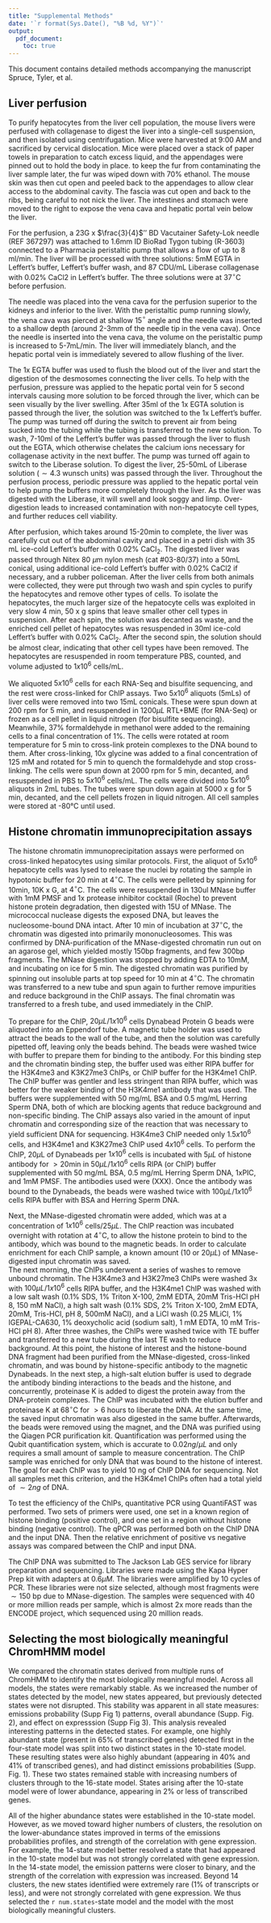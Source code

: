```yaml
---
title: "Supplemental Methods"
date: '`r format(Sys.Date(), "%B %d, %Y")`'
output: 
  pdf_document:
    toc: true
---
```


This document contains detailed methods accompanying the manuscript
Spruce, Tyler, et al. \textit{Variation in epigenetic state correlates with 
gene expression across nine inbred strains of mice.}


## Liver perfusion

To purify hepatocytes from the liver cell population, the mouse livers 
were perfused with collagenase to digest the liver into a single-cell 
suspension, and then isolated using centrifugation. Mice were harvested 
at 9:00 AM and sacrificed by cervical dislocation. Mice were placed over 
a stack of paper towels in preparation to catch excess liquid, and the 
appendages were pinned out to hold the body in place. to keep the fur 
from contaminating the liver sample later, the fur was wiped down with 
70\% ethanol. The mouse skin was then cut open and peeled back to the 
appendages to allow clear access to the abdominal cavity. The fascia was
cut open and back to the ribs, being careful to not nick the liver. 
The intestines and stomach were moved to the right to expose the vena 
cava and hepatic portal vein below the liver. 

For the perfusion, a 23G x $\frac{3}{4}$'' BD Vacutainer Safety-Lok needle 
(REF 367297) was attached to 1.6mm ID BioRad Tygon tubing (R-3603) connected 
to a Pharmacia peristaltic pump that allows a flow of up to 8 ml/min. The 
liver will be processed with three solutions: 5mM EGTA in Leffert's buffer, 
Leffert's buffer wash, and 87 CDU/mL Liberase collagenase with 0.02\% CaCl2 in 
Leffert's buffer. The three solutions were at 37$^{\circ}$C before perfusion. 

The needle was placed into the vena cava for the perfusion superior to the 
kidneys and inferior to the liver. With the peristaltic pump running slowly, 
the vena cava was pierced at shallow 15$^{\circ}$ angle and the needle was 
inserted to a shallow depth (around 2-3mm of the needle tip in the vena cava). 
Once the needle is inserted into the vena cava, the volume on the peristaltic 
pump is increased to 5-7mL/min. The liver will immediately blanch, and the 
hepatic portal vein is immediately severed to allow flushing of the liver. 

The 1x EGTA buffer was used to flush the blood out of the liver and start the 
digestion of the desmosomes connecting the liver cells. To help with the perfusion, 
pressure was applied to the hepatic portal vein for 5 second intervals causing 
more solution to be forced through the liver, which can be seen visually by the 
liver swelling. After 35ml of the 1x EGTA solution is passed through the liver, 
the solution was switched to the 1x Leffert's buffer. The pump was turned off during 
the switch to prevent air from being sucked into the tubing while the tubing is 
transferred to the new solution. To wash, 7-10ml of the Leffert's buffer was passed 
through the liver to flush out the EGTA, which otherwise chelates the calcium ions 
necessary for collagenase activity in the next buffer. The pump was turned off again 
to switch to the Liberase solution. To digest the liver, 25-50mL of Liberase solution 
($\sim4.3$ wunsch units) was passed through the liver. Throughout the perfusion 
process, periodic pressure was applied to the hepatic portal vein to help pump the 
buffers more completely through the liver. As the liver was digested with the Liberase, 
it will swell and look soggy and limp. Over-digestion leads to increased contamination 
with non-hepatocyte cell types, and further reduces cell viability.

After perfusion, which takes around 15-20min to complete, the liver was carefully cut 
out of the abdominal cavity and placed in a petri dish with 35 mL ice-cold 
Leffert's buffer with 0.02\% CaCl$_{2}$. The digested liver was passed through Nitex 
80 $\mu$m nylon mesh (cat #03-80/37) into a 50mL conical, using additional 
ice-cold Leffert's buffer with 0.02\% CaCl2 if necessary, and a rubber policeman. 
After the liver cells from both animals were collected, they were put through two 
wash and spin cycles to purify the hepatocytes and remove other types of cells. To 
isolate the hepatocytes, the much larger size of the hepatocyte cells was exploited 
in very slow 4 min, 50 x g spins that leave smaller other cell types in suspension. 
After each spin, the solution was decanted as waste, and the enriched cell pellet of 
hepatocytes was resuspended in 30ml ice-cold Leffert's buffer with 0.02\% 
CaCl$_{2}$. After the second spin, the solution should be almost clear, 
indicating that other cell types have been removed. The hepatocytes are resuspended 
in room temperature PBS, counted, and volume adjusted to $1 x 10^{6}$ cells/mL. 

We aliquoted $5 x 10^{6}$ cells for each RNA-Seq and bisulfite sequencing, 
and the rest were cross-linked for ChIP assays. Two $5 x 10^6$ aliquots (5mLs) of 
liver cells were removed into two 15mL conicals. These were spun down at 200 rpm for 
5 min, and resuspended in $1200\mu L$ RTL+BME (for RNA-Seq) or frozen as a cell 
pellet in liquid nitrogen (for bisulfite sequencing). Meanwhile, 37\% formaldehyde 
in methanol were added to the remaining cells to a final concentration of 1\%. 
The cells were rotated at room temperature for 5 min to cross-link protein complexes 
to the DNA bound to them. After cross-linking, 10x glycine was added to a 
final concentration of 125 mM and rotated for 5 min to quench the formaldehyde and 
stop cross-linking. The cells were spun down at 2000 rpm for 5 min, decanted, and 
resuspended in PBS to $5 x 10^6$ cells/mL. The cells were divided into $5x10^6$ aliquots 
in 2mL tubes. The tubes were spun down again at 5000 x g for 5 min, decanted, and the 
cell pellets frozen in liquid nitrogen. All cell samples were stored at -80°C until used. 

## Histone chromatin immunoprecipitation assays

The histone chromatin immunoprecipitation assays were performed on 
cross-linked hepatocytes using similar protocols. First, the aliquot 
of $5x10^6$ hepatocyte cells was lysed to release the nuclei by rotating 
the sample in hypotonic buffer for 20 min at $4^\circ$C. The cells were 
pelleted by spinning for 10min, 10K x G, at $4^\circ$C. The cells were 
resuspended in 130ul MNase buffer with 1mM PMSF and 1x protease inhibitor 
cocktail (Roche) to prevent histone protein degradation, then 
digested with 15U of MNase. The micrococcal nuclease digests the exposed 
DNA, but leaves the nucleosome-bound DNA intact. After 10 min of incubation 
at $37^\circ$C, the chromatin was digested into primarily mononucleosomes. 
This was confirmed by DNA-purification of the MNase-digested chromatin run 
out on an agarose gel, which yielded mostly 150bp fragments, and few 300bp 
fragments. The MNase digestion was stopped by adding EDTA to 10mM, and 
incubating on ice for 5 min. The digested chromatin was purified by spinning 
out insoluble parts at top speed for 10 min at $4^\circ$C. The chromatin was 
transferred to a new tube and spun again to further remove impurities and 
reduce background in the ChIP assays. The final chromatin was transferred 
to a fresh tube, and used immediately in the ChIP.

To prepare for the ChIP, $20\mu L/1x10^6$ cells Dynabead Protein G beads were 
aliquoted into an Eppendorf tube. A magnetic tube holder was used to attract the 
beads to the wall of the tube, and then the solution was carefully pipetted off, 
leaving only the beads behind. The beads were washed twice with buffer to prepare 
them for binding to the antibody. For this binding step and the chromatin binding 
step, the buffer used was either RIPA buffer for the H3K4me3 and K3K27me3 ChIPs, 
or ChIP buffer for the H3K4me1 ChIP. The ChIP buffer was gentler and less 
stringent than RIPA buffer, which was better for the weaker binding of the 
H3K4me1 antibody that was used. The buffers were supplemented with 50 mg/mL BSA
and 0.5 mg/mL Herring Sperm DNA, both of which are blocking agents that reduce 
background and non-specific binding. The ChIP assays also varied in the amount of 
input chromatin and corresponding size of the reaction that was necessary to yield 
sufficient DNA for sequencing. H3K4me3 ChIP needed only $1.5 x 10^6$ cells, and 
H3K4me1 and K3K27me3 ChIP used $4 x 10^6$ cells. To perform the ChIP, $20\mu$L of 
Dynabeads per $1 x 10^6$ cells is incubated with $5\mu L$ of histone antibody for 
$>20$min in $50\mu L/1x10^6$ cells RIPA (or ChIP) buffer supplemented with 
50 mg/mL BSA, 0.5 mg/mL Herring Sperm DNA, 1xPIC, and 1mM PMSF. The antibodies 
used were (XXX). Once the antibody was bound to the Dynabeads, the beads were 
washed twice with $100\mu L/1x10^6$ cells RIPA buffer with BSA and Herring Sperm 
DNA. 

Next, the MNase-digested chromatin were added, which was at a concentration of 
$1x10^6$ cells/$25\mu L$. The ChIP reaction was incubated overnight with rotation 
at $4^\circ$C, to allow the histone protein to bind to the antibody, which was 
bound to the magnetic beads. In order to calculate enrichment for each ChIP sample, 
a known amount ($10$ or $20\mu L$) of MNase-digested input chromatin was saved.  
The next morning, the ChIPs underwent a series of washes to remove unbound chromatin. 
The H3K4me3 and H3K27me3 ChIPs were washed 3x with $100\mu L/1x10^6$ cells RIPA buffer, 
and the H3K4me1 ChIP was washed with a low salt wash (0.1\% SDS, 1\% Triton X-100, 2mM 
EDTA, 20mM Tris-HCl pH 8, 150 mM NaCl), a high salt wash (0.1\% SDS, 2\% Triton X-100, 
2mM EDTA, 20mM, Tris-HCl, pH 8, 500mM NaCl), and a LiCl wash (0.25 MLiCl, 1\% IGEPAL-CA630, 
1\% deoxycholic acid (sodium salt), 1 mM EDTA, 10 mM Tris-HCl pH 8). After three washes, 
the ChIPs were washed twice with TE buffer and transferred to a new tube during the last 
TE wash to reduce background. At this point, the histone of interest and the histone-bound 
DNA fragment had been purified from the MNase-digested, cross-linked chromatin, and was 
bound by histone-specific antibody to the magnetic Dynabeads. In the next step, a high-salt 
elution buffer is used to degrade the antibody binding interactions to the beads and the 
histone, and concurrently, proteinase K is added to digest the protein away from the 
DNA-protein complexes. The ChIP was incubated with the elution buffer and proteinase K at 
$68^\circ$C for $>6$ hours to liberate the DNA. At the same time, the saved input chromatin 
was also digested in the same buffer. Afterwards, the beads were removed using the magnet, 
and the DNA was purified using the Qiagen PCR purification kit. Quantification was performed 
using the Qubit quantification system, which is accurate to $0.02 ng/\mu L$ and only requires 
a small amount of sample to measure concentration. The ChIP sample was enriched for only DNA 
that was bound to the histone of interest. The goal for each ChIP was to yield 10 ng of ChIP 
DNA for sequencing. Not all samples met this criterion, and the H3K4me1 ChIPs often had a 
total yield of $\sim 2 ng$ of DNA.

To test the efficiency of the ChIPs, quantitative PCR using QuantiFAST was performed. 
Two sets of primers were used, one set in a known region of histone binding (positive control), 
and one set in a region without histone binding (negative control). The qPCR was performed both 
on the ChIP DNA and the input DNA. Then the relative enrichment of positive vs negative assays 
was compared between the ChIP and input DNA.

The ChIP DNA was submitted to The Jackson Lab GES service for library preparation and sequencing. 
Libraries were made using the Kapa Hyper Prep kit with adapters at $0.6\mu M$.  The libraries were 
amplified by 10 cycles of PCR.  These libraries were not size selected, although most fragments 
were $\sim150$ bp due to MNase-digestion. The samples were sequenced with 40 or more million 
reads per sample, which is almost 2x more reads than the ENCODE project, which sequenced using 
20 million reads.

## Selecting the most biologically meaningful ChromHMM model

We compared the chromatin states derived from multiple runs of 
ChromHMM to identify the most biologically meaningful model. 
Across all models, the states were remarkably stable. As 
we increased the number of states detected by the model, new states 
appeared, but previously detected states were not disrupted. This 
stability was apparent in all state measures: emissions probability 
(Supp Fig 1) patterns, overall abundance (Supp. Fig. 2), and effect on 
expresssion (Supp Fig 3). This analysis revealed interesting patterns
in the detected states. For example, one highly abundant state (present 
in 65\% of transcribed genes) detected first in the four-state model 
was split into two distinct states in the 10-state model. These resulting
states were also highly abundant (appearing in 40\% and 41\% of transcribed 
genes), and had distinct emissions probabilities (Supp. Fig. 1). These 
two states remained stable with increasing numbers of clusters through 
to the 16-state model. States arising after the 10-state model were of 
lower abundance, appearing in 2\% or less of transcribed genes. 

All of the higher abundance states were established in the 10-state model. 
However, as we moved toward higher numbers of clusters, the resolution on 
the lower-abundance states improved in terms of the emissions probabilities 
profiles, and strength of the correlation with gene expression. For example, 
the 14-state model better resolved a state that had appeared in the 10-state 
model but was not strongly correlated with gene expression. In the 14-state 
model, the emission patterns were closer to binary, and the strength of the 
correlation with expression was increased. Beyond 14 clusters, the new states 
identified were extremely rare (1\% of transcripts or less), and were not 
strongly correlated with gene expression. We thus selected the 
`r num.states`-state model and the model with the most biologically meaningful 
clusters. 
